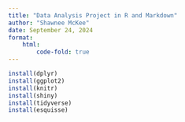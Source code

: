 ```yaml
---
title: "Data Analysis Project in R and Markdown"
author: "Shawnee McKee"
date: September 24, 2024
format: 
    html:
        code-fold: true
---
```



```r
install(dplyr)
install(ggplot2)
install(knitr)
install(shiny)
install(tidyverse)
install(esquisse)
```


